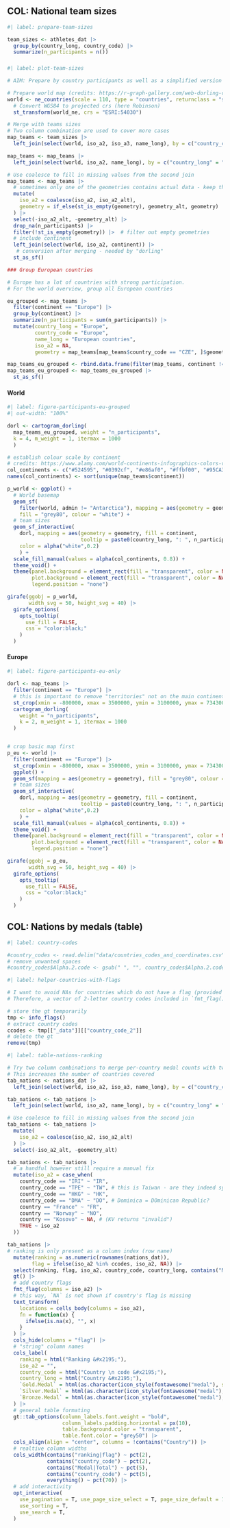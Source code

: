 ## COL: National team sizes

```r
#| label: prepare-team-sizes

team_sizes <- athletes_dat |> 
  group_by(country_long, country_code) |> 
  summarize(n_participants = n())
```

### {.tabset}

```r
#| label: plot-team-sizes

# AIM: Prepare by country participants as well as a simplified version with all European countries grouped

# Prepare world map (credits: https://r-graph-gallery.com/web-dorling-cartogram-with-R.html)
world <- ne_countries(scale = 110, type = "countries", returnclass = "sf") |> 
  # Convert WGS84 to projected crs (here Robinson)
  st_transform(world_ne, crs = "ESRI:54030")

# Merge with teams sizes
# Two column combination are used to cover more cases
map_teams <- team_sizes |> 
  left_join(select(world, iso_a2, iso_a3, name_long), by = c("country_code" = "iso_a3"))

map_teams <- map_teams |> 
  left_join(select(world, iso_a2, name_long), by = c("country_long" = "name_long"), suffix = c("", "_alt"))

# Use coalesce to fill in missing values from the second join
map_teams <- map_teams |> 
  # sometimes only one of the geometries contains actual data - keep this one
  mutate(
    iso_a2 = coalesce(iso_a2, iso_a2_alt),
    geometry = if_else(st_is_empty(geometry), geometry_alt, geometry)
  ) |> 
  select(-iso_a2_alt, -geometry_alt) |> 
  drop_na(n_participants) |> 
  filter(!st_is_empty(geometry)) |>  # filter out empty geometries
  # include continent
  left_join(select(world, iso_a2, continent)) |> 
   # conversion after merging - needed by "dorling"
  st_as_sf()

### Group European countries

# Europe has a lot of countries with strong participation.
# For the world overview, group all European countries

eu_grouped <- map_teams |> 
  filter(continent == "Europe") |> 
  group_by(continent) |> 
  summarize(n_participants = sum(n_participants)) |> 
  mutate(country_long = "Europe",
         country_code = "Europe",
         name_long = "European countries",
         iso_a2 = NA,
         geometry = map_teams[map_teams$country_code == "CZE", ]$geometry)

map_teams_eu_grouped <- rbind.data.frame(filter(map_teams, continent != "Europe"), eu_grouped)
map_teams_eu_grouped <- map_teams_eu_grouped |> 
  st_as_sf()
```

#### World

```r
#| label: figure-participants-eu-grouped
#| out-width: "100%"

dorl <- cartogram_dorling(
  map_teams_eu_grouped, weight = "n_participants",
  k = 4, m_weight = 1, itermax = 1000
  )

# establish colour scale by continent
# credits: https://www.alamy.com/world-continents-infographics-colors-vector-image346678213.html and https://www.color-hex.com/color-palette/31114
col_continents <- c("#524595", "#0392cf", "#e86af0", "#ffbf00", "#95CA3E", "#F26923")
names(col_continents) <- sort(unique(map_teams$continent))

p_world <- ggplot() + 
  # World basemap
  geom_sf(
    filter(world, admin != "Antarctica"), mapping = aes(geometry = geometry),
    fill = "grey80", colour = "white") +
  # team sizes
  geom_sf_interactive(
    dorl, mapping = aes(geometry = geometry, fill = continent,
                        tooltip = paste0(country_long, ": ", n_participants)),
    color = alpha("white",0.2)
    ) +
  scale_fill_manual(values = alpha(col_continents, 0.8)) +
  theme_void() +
  theme(panel.background = element_rect(fill = "transparent", color = NA),
        plot.background = element_rect(fill = "transparent", color = NA),
        legend.position = "none")

girafe(ggobj = p_world,
       width_svg = 50, height_svg = 40) |> 
  girafe_options(
    opts_tooltip(
      use_fill = FALSE,
      css = "color:black;"
    )
  )
```

#### Europe

```r
#| label: figure-participants-eu-only

dorl <- map_teams |> 
  filter(continent == "Europe") |> 
  # this is important to remove "territories" not on the main continent (except GB and IRL)
  st_crop(xmin = -800000, xmax = 3500000, ymin = 3100000, ymax = 7343000) |> 
  cartogram_dorling(
    weight = "n_participants",
    k = 2, m_weight = 1, itermax = 1000
  )


# crop basic map first
p_eu <- world |> 
  filter(continent == "Europe") |> 
  st_crop(xmin = -800000, xmax = 3500000, ymin = 3100000, ymax = 7343000) |>
  ggplot() +
  geom_sf(mapping = aes(geometry = geometry), fill = "grey80", colour = "white") +
  # team sizes
  geom_sf_interactive(
    dorl, mapping = aes(geometry = geometry, fill = continent,
                        tooltip = paste0(country_long, ": ", n_participants)),
    color = alpha("white",0.2)
    ) +
  scale_fill_manual(values = alpha(col_continents, 0.8)) +
  theme_void() +
  theme(panel.background = element_rect(fill = "transparent", color = NA),
        plot.background = element_rect(fill = "transparent", color = NA),
        legend.position = "none")

girafe(ggobj = p_eu,
       width_svg = 50, height_svg = 40) |> 
  girafe_options(
    opts_tooltip(
      use_fill = FALSE,
      css = "color:black;"
    )
  )
```



## COL: Nations by medals (table)

```r
#| label: country-codes

#country_codes <- read.delim("data/countries_codes_and_coordinates.csv", header = T, sep = ",")
# remove unwanted spaces
#country_codes$Alpha.2.code <- gsub(" ", "", country_codes$Alpha.2.code)
```

```r
#| label: helper-countries-with-flags

# I want to avoid NAs for countries which do not have a flag (provided by `fmt_flag()`)
# Therefore, a vector of 2-letter country codes included in `fmt_flag()` is needed

# store the gt temporarily
tmp <- info_flags()
# extract country codes
ccodes <- tmp[["_data"]][["country_code_2"]]
# delete the gt
remove(tmp)
```


```r
#| label: table-nations-ranking

# Try two column combinations to merge per-country medal counts with two-letter country codes
# This increases the number of countries covered
tab_nations <- nations_dat |> 
  left_join(select(world, iso_a2, iso_a3, name_long), by = c("country_code" = "iso_a3"))

tab_nations <- tab_nations |> 
  left_join(select(world, iso_a2, name_long), by = c("country_long" = "name_long"), suffix = c("", "_alt"))

# Use coalesce to fill in missing values from the second join
tab_nations <- tab_nations |> 
  mutate(
    iso_a2 = coalesce(iso_a2, iso_a2_alt)
  ) |> 
  select(-iso_a2_alt, -geometry_alt)

tab_nations <- tab_nations |> 
  # a handful however still require a manual fix
  mutate(iso_a2 = case_when(
    country_code == "IRI" ~ "IR",
    country_code == "TPE" ~ "TW", # this is Taiwan - are they indeed synonyms?
    country_code == "HKG" ~ "HK",
    country_code == "DMA" ~ "DO", # Dominica = DOminican Republic?
    country == "France" ~ "FR",
    country == "Norway" ~ "NO",
    country == "Kosovo" ~ NA, # (KV returns "invalid")
    TRUE ~ iso_a2
  ))

tab_nations |> 
# ranking is only present as a column index (row name)
  mutate(ranking = as.numeric(rownames(nations_dat)),
        flag = ifelse(iso_a2 %in% ccodes, iso_a2, NA)) |> 
  select(ranking, flag, iso_a2, country_code, country_long, contains("Medal"), Total) |> 
  gt() |> 
  # add country flags
  fmt_flag(columns = iso_a2) |> 
  # this way, `NA` is not shown if country's flag is missing
  text_transform(
    locations = cells_body(columns = iso_a2),
    fn = function(x) {
      ifelse(is.na(x), "", x)
    }
  ) |> 
  cols_hide(columns = "flag") |> 
  # "string" column names
  cols_label(
    ranking = html("Ranking &#x2195;"), 
    iso_a2 = "", 
    country_code = html("Country \n code &#x2195;"), 
    country_long = html("Country &#x2195;"),
    `Gold.Medal` = html(as.character(icon_style(fontawesome("medal"), scale = 1.75, fill = col_medals["Gold"]))),
    `Silver.Medal` = html(as.character(icon_style(fontawesome("medal"), scale = 1.75, fill = col_medals["Silver"]))),
    `Bronze.Medal` = html(as.character(icon_style(fontawesome("medal"), scale = 1.75, fill = col_medals["Bronze"])))
  ) |> 
  # general table formating
  gt::tab_options(column_labels.font.weight = "bold",
                  column_labels.padding.horizontal = px(10),
                  table.background.color = "transparent",
                  table.font.color = "grey50") |> 
  cols_align(align = "center", columns = !contains("Country")) |> 
  # realtive column widths
  cols_width(contains("ranking|flag") ~ pct(2),
             contains("country_code") ~ pct(2),
             contains("Medal|Total") ~ pct(5),
             contains("country_code") ~ pct(5),
             everything() ~ pct(70)) |> 
  # add interactivity
  opt_interactive(
    use_pagination = T, use_page_size_select = T, page_size_default = 10,
    use_sorting = T,
    use_search = T,
  )
```


<!-- Athletes sent vs with a medal -->

